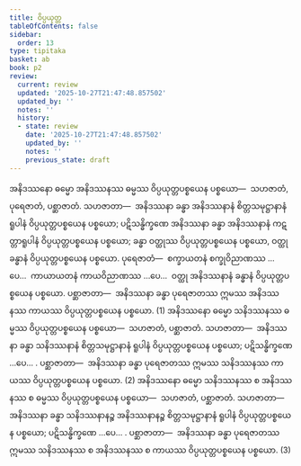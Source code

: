 ```yaml
---
title: ဝိပ္ပယုတ္တ
tableOfContents: false
sidebar:
  order: 13
type: tipitaka
basket: ab
book: p2
review:
  current: review
  updated: '2025-10-27T21:47:48.857502'
  updated_by: ''
  notes: ''
  history:
  - state: review
    date: '2025-10-27T21:47:48.857502'
    updated_by: ''
    notes: ''
    previous_state: draft
---
```



<ReviewStatus review={frontmatter.review} showDetails={true} />

<HypothesisAnnotation frontmatter={frontmatter} />

<DynamicBreadcrumb />

<Division number="45" book="p2" e="ch" v="38" p="19">

<Paragraph number="637" book="p2">
အနိဒဿနော ဓမ္မော အနိဒဿနဿ ဓမ္မဿ ဝိပ္ပယုတ္တပစ္စယေန ပစ္စယော—  သဟဇာတံ, ပုရေဇာတံ, ပစ္ဆာဇာတံ. <Emphasis>သဟဇာတာ</Emphasis>—  အနိဒဿနာ ခန္ဓာ အနိဒဿနာနံ စိတ္တသမုဋ္ဌာနာနံ ရူပါနံ ဝိပ္ပယုတ္တပစ္စယေန ပစ္စယော; ပဋိသန္ဓိက္ခဏေ အနိဒဿနာ ခန္ဓာ အနိဒဿနာနံ ကဋတ္တာရူပါနံ ဝိပ္ပယုတ္တပစ္စယေန ပစ္စယော; ခန္ဓာ ဝတ္ထုဿ ဝိပ္ပယုတ္တပစ္စယေန ပစ္စယော, ဝတ္ထု ခန္ဓာနံ ဝိပ္ပယုတ္တပစ္စယေန ပစ္စယော. <Emphasis>ပုရေဇာတံ</Emphasis>—  စက္ခာယတနံ စက္ခုဝိညာဏဿ …ပေ…  ကာယာယတနံ ကာယဝိညာဏဿ …ပေ…  ဝတ္ထု အနိဒဿနာနံ ခန္ဓာနံ ဝိပ္ပယုတ္တပစ္စယေန ပစ္စယော. <Emphasis>ပစ္ဆာဇာတာ</Emphasis>—  အနိဒဿနာ ခန္ဓာ ပုရေဇာတဿ ဣမဿ အနိဒဿနဿ ကာယဿ ဝိပ္ပယုတ္တပစ္စယေန ပစ္စယော. (1)
</Paragraph>

<Paragraph number="638" book="p2">
အနိဒဿနော ဓမ္မော သနိဒဿနဿ ဓမ္မဿ ဝိပ္ပယုတ္တပစ္စယေန ပစ္စယော—  သဟဇာတံ, ပစ္ဆာဇာတံ. <Emphasis>သဟဇာတာ</Emphasis>—  အနိဒဿနာ ခန္ဓာ သနိဒဿနာနံ စိတ္တသမုဋ္ဌာနာနံ ရူပါနံ ဝိပ္ပယုတ္တပစ္စယေန ပစ္စယော; ပဋိသန္ဓိက္ခဏေ …ပေ… . <Emphasis>ပစ္ဆာဇာတာ</Emphasis>—  အနိဒဿနာ ခန္ဓာ ပုရေဇာတဿ ဣမဿ သနိဒဿနဿ ကာယဿ ဝိပ္ပယုတ္တပစ္စယေန ပစ္စယော. (2)
</Paragraph>

<Paragraph number="639" book="p2">
အနိဒဿနော ဓမ္မော သနိဒဿနဿ စ အနိဒဿနဿ စ ဓမ္မဿ ဝိပ္ပယုတ္တပစ္စယေန ပစ္စယော—  သဟဇာတံ, ပစ္ဆာဇာတံ. <Emphasis>သဟဇာတာ</Emphasis>—  အနိဒဿနာ ခန္ဓာ သနိဒဿနာနဉ္စ အနိဒဿနာနဉ္စ စိတ္တသမုဋ္ဌာနာနံ ရူပါနံ ဝိပ္ပယုတ္တပစ္စယေန ပစ္စယော; ပဋိသန္ဓိက္ခဏေ …ပေ… . <Emphasis>ပစ္ဆာဇာတာ</Emphasis>—  အနိဒဿနာ ခန္ဓာ ပုရေဇာတဿ ဣမဿ သနိဒဿနဿ စ အနိဒဿနဿ စ ကာယဿ ဝိပ္ပယုတ္တပစ္စယေန ပစ္စယော. (3)
</Paragraph>
</Division>